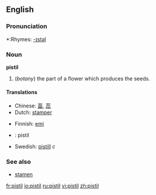 ==English==

===Pronunciation===
*:Rhymes: [[Rhymes:English:-ɪstəl|-ɪstəl]]

=== Noun ===
'''pistil'''

#(''botany'') the part of a flower which produces the seeds.

====Translations====
{{top}}
*Chinese: [[蘂]], [[蕊]]
*Dutch: [[stamper]]
{{mid}}
*Finnish: [[emi]]
* {{fr}}: pistil
*Swedish: [[pistill]] ''c''
{{bottom}}

===See also===
*[[stamen]]

[[fr:pistil]]
[[io:pistil]]
[[ru:pistil]]
[[vi:pistil]]
[[zh:pistil]]